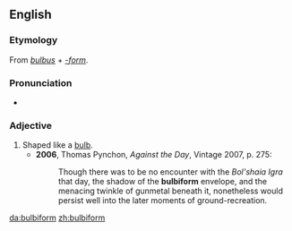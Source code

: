 ==English==

===Etymology===
From {{etyl|la}} ''[[bulbus]]'' + ''[[-form]]''.

===Pronunciation===
* {{IPA|/ˈbʌlbɪfɔːm/}}

===Adjective===
{{en-adj}}

# Shaped like a [[bulb]].
#* '''2006''', Thomas Pynchon, ''Against the Day'', Vintage 2007, p. 275:
#*: Though there was to be no encounter with the ''Bol'shaia Igra'' that day, the shadow of the '''bulbiform''' envelope, and the menacing twinkle of gunmetal beneath it, nonetheless would persist well into the later moments of ground-recreation.

[[da:bulbiform]]
[[zh:bulbiform]]